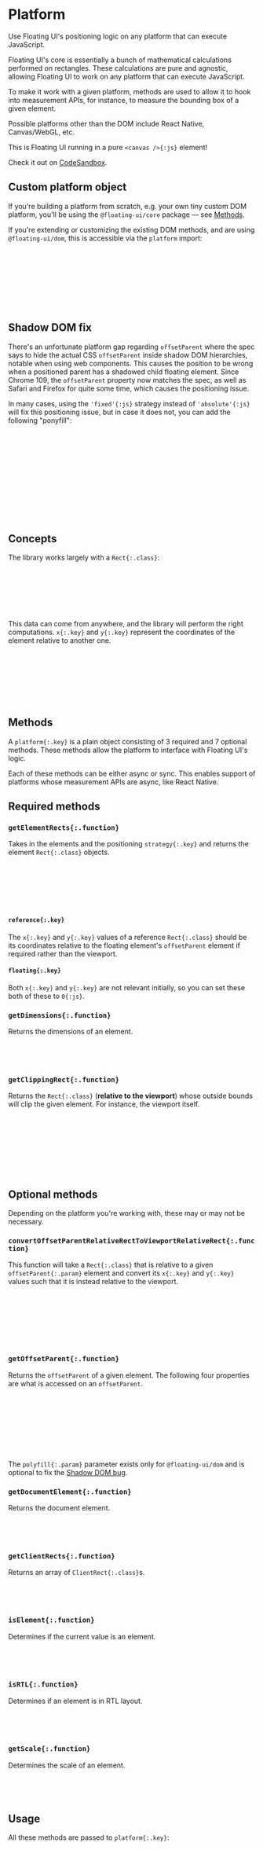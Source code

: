 
<PageCard>

# Platform

Use Floating UI's positioning logic on any platform that can
execute JavaScript.

</PageCard>

Floating UI's core is essentially a bunch of mathematical
calculations performed on rectangles. These calculations are pure
and agnostic, allowing Floating UI to work on any platform that
can execute JavaScript.

To make it work with a given platform, methods are used to allow
it to hook into measurement APIs, for instance, to measure the
bounding box of a given element.

Possible platforms other than the DOM include React Native,
Canvas/WebGL, etc.

This is Floating UI running in a pure `<canvas />{:js}` element!

<Canvas />

Check it out on
[CodeSandbox](https://codesandbox.io/s/floating-ui-canvas-platform-w7pfx3?file=/src/index.js).

## Custom platform object

If you're building a platform from scratch, e.g. your own tiny
custom DOM platform, you'll be using the `@floating-ui/core`
package — see [Methods](/docs/platform#methods).

If you're extending or customizing the existing DOM methods, and
are using `@floating-ui/dom`, this is accessible via the
`platform` import:

```js
import {platform} from '@floating-ui/dom';

computePosition(referenceEl, floatingEl, {
  platform: {
    ...platform,
    // Overwrite the methods above with your own.
  },
});
```

## Shadow DOM fix

There's an unfortunate platform gap regarding `offsetParent`
where the spec says to hide the actual CSS `offsetParent` inside
shadow DOM hierarchies, notable when using web components. This
causes the position to be wrong when a positioned parent has a
shadowed child floating element. Since Chrome 109, the
`offsetParent` property now matches the spec, as well as Safari
and Firefox for quite some time, which causes the positioning
issue.

In many cases, using the `'fixed'{:js}` strategy instead of
`'absolute'{:js}` will fix this positioning issue, but in case it
does not, you can add the following "ponyfill":

```bash
npm i composed-offset-position
```

```js
import {platform} from '@floating-ui/dom';
import {offsetParent} from 'composed-offset-position';

computePosition(referenceEl, floatingEl, {
  platform: {
    ...platform,
    getOffsetParent: (element) =>
      platform.getOffsetParent(element, offsetParent),
  },
});
```

## Concepts

The library works largely with a `Rect{:.class}`:

```js
interface Rect {
  width: number;
  height: number;
  x: number;
  y: number;
}
```

This data can come from anywhere, and the library will perform
the right computations. `x{:.key}` and `y{:.key}` represent the
coordinates of the element relative to another one.

```js
import {computePosition} from '@floating-ui/core';

computePosition(referenceElement, floatingElement, {
  platform: {
    // ...
  },
});
```

## Methods

A `platform{:.key}` is a plain object consisting of 3 required
and 7 optional methods. These methods allow the platform to
interface with Floating UI's logic.

Each of these methods can be either async or sync. This enables
support of platforms whose measurement APIs are async, like React
Native.

## Required methods

### `getElementRects{:.function}`

Takes in the elements and the positioning `strategy{:.key}` and
returns the element `Rect{:.class}` objects.

```js
function getElementRects({reference, floating, strategy}) {
  return {
    reference: {width: 0, height: 0, x: 0, y: 0},
    floating: {width: 0, height: 0, x: 0, y: 0},
  };
}
```

#### `reference{:.key}`

The `x{:.key}` and `y{:.key}` values of a reference
`Rect{:.class}` should be its coordinates relative to the
floating element's `offsetParent` element if required rather than
the viewport.

#### `floating{:.key}`

Both `x{:.key}` and `y{:.key}` are not relevant initially, so you
can set these both of these to `0{:js}`.

### `getDimensions{:.function}`

Returns the dimensions of an element.

```js
function getDimensions(element) {
  return {width: 0, height: 0};
}
```

### `getClippingRect{:.function}`

Returns the `Rect{:.class}` (**relative to the viewport**) whose
outside bounds will clip the given element. For instance, the
viewport itself.

```js
function getClippingRect({element, boundary, rootBoundary}) {
  return {
    width: 0,
    height: 0,
    x: 0,
    y: 0,
  };
}
```

## Optional methods

Depending on the platform you're working with, these may or may
not be necessary.

### `convertOffsetParentRelativeRectToViewportRelativeRect{:.function}`

This function will take a `Rect{:.class}` that is relative to a
given `offsetParent{:.param}` element and convert its `x{:.key}`
and `y{:.key}` values such that it is instead relative to the
viewport.

```js
function convertOffsetParentRelativeRectToViewportRelativeRect({
  rect,
  offsetParent,
  strategy,
}) {
  return rect;
}
```

### `getOffsetParent{:.function}`

Returns the `offsetParent` of a given element. The following four
properties are what is accessed on an `offsetParent`.

```js
function getOffsetParent(element, polyfill) {
  return {
    clientWidth: 0,
    clientHeight: 0,
    clientLeft: 0,
    clientTop: 0,
  };
}
```

The `polyfill{:.param}` parameter exists only for
`@floating-ui/dom` and is optional to fix the
[Shadow DOM bug](/docs/platform#shadow-dom-fix).

### `getDocumentElement{:.function}`

Returns the document element.

```js
function getDocumentElement(element) {
  return {};
}
```

### `getClientRects{:.function}`

Returns an array of `ClientRect{:.class}`s.

```js
function getClientRects(element) {
  return [];
}
```

### `isElement{:.function}`

Determines if the current value is an element.

```js
function isElement(value) {
  return true;
}
```

### `isRTL{:.function}`

Determines if an element is in RTL layout.

```js
function isRTL(element) {
  return false;
}
```

### `getScale{:.function}`

Determines the scale of an element.

```js
function getScale(element) {
  return {x: 1, y: 1};
}
```

## Usage

All these methods are passed to `platform{:.key}`:

```js
import {computePosition} from '@floating-ui/core';

computePosition(referenceEl, floatingEl, {
  platform: {
    // Required
    getElementRects,
    getDimensions,
    getClippingRect,

    // Optional
    convertOffsetParentRelativeRectToViewportRelativeRect,
    getOffsetParent,
    getDocumentElement,
    getClientRects,
    isElement,
    isRTL,
    getScale,
  },
});
```
